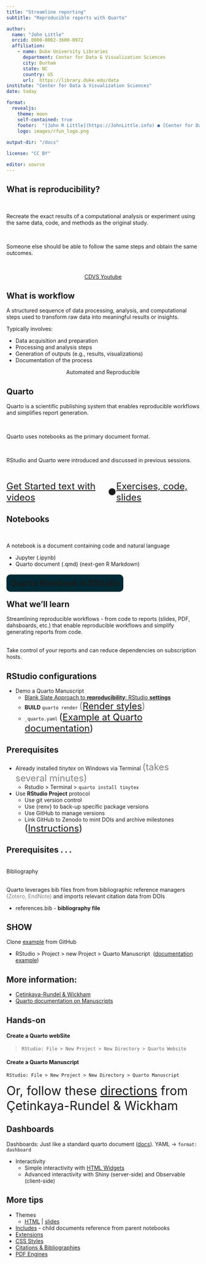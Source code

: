 ```yaml
---
title: "Streamline reporting"
subtitle: "Reproducible reports with Quarto"

author: 
  name: "John Little"
  orcid: 0000-0002-3600-0972
  affiliation:
    - name: Duke University Libraries
      department: Center for Data & Visualization Sciences
      city: Durham
      state: NC
      country: US
      url:  https://library.duke.edu/data
institute: "Center for Data & Visualization Sciences"
date: today

format: 
  revealjs:
    theme: moon
    self-contained: true  
    footer:  "[John R Little](https://JohnLittle.info) ● [Center for Data & Visualization Sciences](https://library.duke.edu/data/) ● [CC BY 4.0](https://creativecommons.org/licenses/by/4.0/)"
    logo: images/rfun_logo.png
    
output-dir: "/docs"    

license: "CC BY"

editor: source
---
```


## What is reproducibility?

\

Recreate the exact results of a computational analysis or experiment using the same data, code, and methods as the original study.

\

Someone else should be able to follow the same steps and obtain the same outcomes.

\

<center>[CDVS Youtube](https://www.youtube.com/playlist?list=PLXsA_OlR0o0PcuagC_TUl32RULZkLHI1D)</center>

## What is workflow

A structured sequence of data processing, analysis, and computational steps used to transform raw data into meaningful results or insights.\

Typically involves:

-   Data acquisition and preparation
-   Processing and analysis steps
-   Generation of outputs (e.g., results, visualizations)
-   Documentation of the process

<center>Automated and Reproducible</center>

## Quarto

Quarto is a scientific publishing system that enables reproducible workflows and simplifies report generation.

\

Quarto uses notebooks as the primary document format.

\

RStudio and Quarto were introduced and discussed in previous sessions.

\

[[Get Started text with videos](https://intro2r.library.duke.edu/) ● [Exercises, code, slides](https://github.com/libjohn/rforlunch_exercises)]{style="font-size: x-large; display: flex; align-items: center; justify-content: center;"}

## Notebooks

\

A notebook is a document containing code and natural language

-   Jupyter (.ipynb)
-   Quarto document (.qmd) (next-gen R Markdown)

## [Quarto Notebook in RStudio]{style="background-color: #002B36; border-radius: 10px; padding: 10px; text-align: center;"} {background-image="rrp/quarto_notebook.png" background-transition="fade"}


## What we'll learn

Streamlining reproducible workflows - from code to reports (slides, PDF, dahsboards, etc.) that enable reproducible workflows and simplify generating reports from code.

\
Take control of your reports and can reduce dependencies on subscription hosts.

## RStudio configurations

-   Demo a Quarto Manuscript
    -   [Blank Slate Approach to **reproducibility**: RStudio **settings**](https://docs.posit.co/ide/user/ide/get-started/#blank-slate)
    -   **BUILD** `quarto render` [([Render styles](https://quarto.org/docs/guide/))]{style="color: grey; font-size: x-large;"}
    -   `_quarto.yaml` [([Example at Quarto documentation](https://quarto.org/docs/authoring/front-matter.html))]{style="font-size: x-large;"}

## Prerequisites

-   Already installed _tinytex_ on Windows via Terminal [(takes several minutes)]{style="color: grey; font-size: x-large;"}
    -   Rstudio \> Terminal \> `quarto install tinytex`
-   Use **RStudio Project** protocol 
    -   Use git version control 
    -   Use {renv} to back-up specific package versions
    -   Use GitHub to manage versions
    -   Link GitHub to Zenodo to mint DOIs and archive milestones [([Instructions](https://docs.github.com/en/repositories/archiving-a-github-repository/referencing-and-citing-content))]{style="font-size: x-large;"}

## Prerequisites . . .

\
Bibliography

\
Quarto leverages bib files from from bibliographic reference managers [(Zotero, EndNote)]{style="color: grey;"} and imports relevant citation data from DOIs

-   references.bib - **bibliography file**

## SHOW

Clone [example](https://github.com/quarto-ext/manuscript-template-rstudio) from GitHub

-   RStudio \> Project \> new Project \> Quarto Manuscript  \ ([documentation example](https://quarto.org/docs/manuscripts/authoring/rstudio.html))

## More information:

-   [Çetinkaya-Rundel & Wickham](https://mine-cetinkaya-rundel.github.io/quarto-jsm24/4-manuscripts/4-manuscripts.html)
-   [Quarto documentation on Manuscripts](https://quarto.org/docs/manuscripts/)

## Hands-on

#### Create a Quarto webSite

> `RStudio: File > New Project > New Directory > Quarto Website`

#### Create a Quarto Manuscript

    RStudio: File > New Project > New Directory > Quarto Manuscript

[Or, follow these [directions](https://mine-cetinkaya-rundel.github.io/quarto-jsm24/4-manuscripts/4-manuscripts.html#/getting-started) from Çetinkaya-Rundel & Wickham]{style="font-size: xx-large;"}

## Dashboards

Dashboards: Just like a standard quarto document ([docs](https://quarto.org/docs/dashboards/)). YAML -\> `format: dashboard`

-   Interactivity
    -   Simple interactivity with [HTML Widgets](%5Bhtmlwidgets%20for%20R%5D(https://www.htmlwidgets.org/))
    -   Advanced interactivity with Shiny (server-side) and Observable (client-side)

## More tips

-   Themes
    -   [HTML](https://quarto.org/docs/output-formats/html-themes.html) \| [slides](https://quarto.org/docs/presentations/revealjs/themes.html)
-   [Includes](https://quarto.org/docs/authoring/includes.html) - child documents reference from parent notebooks
-   [Extensions](https://quarto.org/docs/extensions/)
-   [CSS Styles](https://quarto.org/docs/visual-editor/content.html#css-styles)
-   [Citations & Bibliographies](https://quarto.org/docs/authoring/citations.html)
-   [PDF Engines](https://quarto.org/docs/output-formats/pdf-engine.html#installing-tex)
